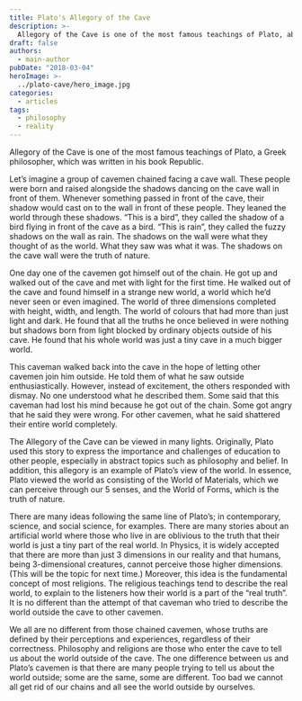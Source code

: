 ```yaml
---
title: Plato's Allegory of the Cave
description: >-
  Allegory of the Cave is one of the most famous teachings of Plato, about men whose limited knowledge shaped their reality.
draft: false
authors:
  - main-author
pubDate: "2018-03-04"
heroImage: >-
  ../plato-cave/hero_image.jpg
categories:
  - articles
tags:
  - philosophy
  - reality
---
```


Allegory of the Cave is one of the most famous teachings of Plato, a Greek philosopher, which was written in his book Republic.

Let’s imagine a group of cavemen chained facing a cave wall. These people were born and raised alongside the shadows dancing on the cave wall in front of them. Whenever something passed in front of the cave, their shadow would cast on to the wall in front of these people. They leaned the world through these shadows. “This is a bird”, they called the shadow of a bird flying in front of the cave as a bird. “This is rain”, they called the fuzzy shadows on the wall as rain. The shadows on the wall were what they thought of as the world. What they saw was what it was. The shadows on the cave wall were the truth of nature.

One day one of the cavemen got himself out of the chain. He got up and walked out of the cave and met with light for the first time. He walked out of the cave and found himself in a strange new world, a world which he’d never seen or even imagined. The world of three dimensions completed with height, width, and length. The world of colours that had more than just light and dark. He found that all the truths he once believed in were nothing but shadows born from light blocked by ordinary objects outside of his cave. He found that his whole world was just a tiny cave in a much bigger world.

This caveman walked back into the cave in the hope of letting other cavemen join him outside. He told them of what he saw outside enthusiastically. However, instead of excitement, the others responded with dismay. No one understood what he described them. Some said that this caveman had lost his mind because he got out of the chain. Some got angry that he said they were wrong. For other cavemen, what he said shattered their entire world completely.

The Allegory of the Cave can be viewed in many lights. Originally, Plato used this story to express the importance and challenges of education to other people, especially in abstract topics such as philosophy and belief. In addition, this allegory is an example of Plato’s view of the world. In essence, Plato viewed the world as consisting of the World of Materials, which we can perceive through our 5 senses, and the World of Forms, which is the truth of nature.

There are many ideas following the same line of Plato’s; in contemporary, science, and social science, for examples. There are many stories about an artificial world where those who live in are oblivious to the truth that their world is just a tiny part of the real world. In Physics, it is widely accepted that there are more than just 3 dimensions in our reality and that humans, being 3-dimensional creatures, cannot perceive those higher dimensions. (This will be the topic for next time.) Moreover, this idea is the fundamental concept of most religions. The religious teachings tend to describe the real world, to explain to the listeners how their world is a part of the “real truth”. It is no different than the attempt of that caveman who tried to describe the world outside the cave to other cavemen.

We all are no different from those chained cavemen, whose truths are defined by their perceptions and experiences, regardless of their correctness. Philosophy and religions are those who enter the cave to tell us about the world outside of the cave. The one difference between us and Plato’s cavemen is that there are many people trying to tell us about the world outside; some are the same, some are different. Too bad we cannot all get rid of our chains and all see the world outside by ourselves.